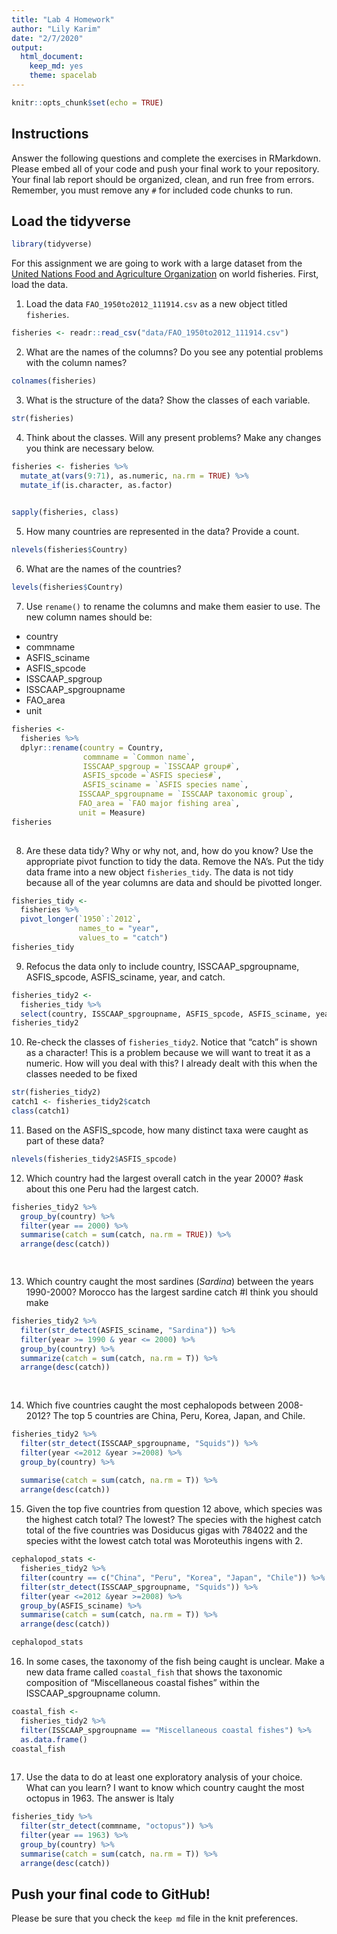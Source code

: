 ```yaml
---
title: "Lab 4 Homework"
author: "Lily Karim"
date: "2/7/2020"
output:
  html_document: 
    keep_md: yes
    theme: spacelab
---
```


```r
knitr::opts_chunk$set(echo = TRUE)
```

## Instructions
Answer the following questions and complete the exercises in RMarkdown. Please embed all of your code and push your final work to your repository. Your final lab report should be organized, clean, and run free from errors. Remember, you must remove any `#` for included code chunks to run.  

## Load the tidyverse
```r
library(tidyverse)
```

For this assignment we are going to work with a large dataset from the [United Nations Food and Agriculture Organization](http://www.fao.org/about/en/) on world fisheries. First, load the data.  

1. Load the data `FAO_1950to2012_111914.csv` as a new object titled `fisheries`.\
```r
fisheries <- readr::read_csv("data/FAO_1950to2012_111914.csv")
```



2. What are the names of the columns? Do you see any potential problems with the column names?
```r
colnames(fisheries)
```



3. What is the structure of the data? Show the classes of each variable.
```r
str(fisheries)
```



4. Think about the classes. Will any present problems? Make any changes you think are necessary below.
```r
fisheries <- fisheries %>% 
  mutate_at(vars(9:71), as.numeric, na.rm = TRUE) %>% 
  mutate_if(is.character, as.factor)
  

sapply(fisheries, class)
```



5. How many countries are represented in the data? Provide a count.
```r
nlevels(fisheries$Country)
```



6. What are the names of the countries?
```r
levels(fisheries$Country)
```


7. Use `rename()` to rename the columns and make them easier to use. The new column names should be:  
+ country
+ commname
+ ASFIS_sciname
+ ASFIS_spcode
+ ISSCAAP_spgroup
+ ISSCAAP_spgroupname
+ FAO_area
+ unit
```r
fisheries <- 
  fisheries %>% 
  dplyr::rename(country = Country,
                commname = `Common name`,
                ISSCAAP_spgroup = `ISSCAAP group#`,
                ASFIS_spcode =`ASFIS species#`,
                ASFIS_sciname = `ASFIS species name`,
               ISSCAAP_spgroupname = `ISSCAAP taxonomic group`,
               FAO_area = `FAO major fishing area`,
               unit = Measure)
fisheries
               
```


8. Are these data tidy? Why or why not, and, how do you know? Use the appropriate pivot function to tidy the data. Remove the NA's. Put the tidy data frame into a new object `fisheries_tidy`. 
The data is not tidy because all of the year columns are data and should be pivotted longer.
```r
fisheries_tidy <- 
  fisheries %>% 
  pivot_longer(`1950`:`2012`,
               names_to = "year",
               values_to = "catch")
fisheries_tidy
```



9. Refocus the data only to include country, ISSCAAP_spgroupname, ASFIS_spcode, ASFIS_sciname, year, and catch.
```r
fisheries_tidy2 <- 
  fisheries_tidy %>% 
  select(country, ISSCAAP_spgroupname, ASFIS_spcode, ASFIS_sciname, year, catch)
fisheries_tidy2
```



10. Re-check the classes of `fisheries_tidy2`. Notice that "catch" is shown as a character! This is a problem because we will want to treat it as a numeric. How will you deal with this?
I already dealt with this when the classes needed to be fixed
```r
str(fisheries_tidy2)
catch1 <- fisheries_tidy2$catch
class(catch1)
```



11. Based on the ASFIS_spcode, how many distinct taxa were caught as part of these data?
```r
nlevels(fisheries_tidy2$ASFIS_spcode)
```



12. Which country had the largest overall catch in the year 2000? #ask about this one
Peru had the largest catch.
```r
fisheries_tidy2 %>% 
  group_by(country) %>% 
  filter(year == 2000) %>% 
  summarise(catch = sum(catch, na.rm = TRUE)) %>% 
  arrange(desc(catch))

  
```






13. Which country caught the most sardines (_Sardina_) between the years 1990-2000?
Morocco has the largest sardine catch
#I think you should make 
```r
fisheries_tidy2 %>% 
  filter(str_detect(ASFIS_sciname, "Sardina")) %>% 
  filter(year >= 1990 & year <= 2000) %>%
  group_by(country) %>% 
  summarize(catch = sum(catch, na.rm = T)) %>% 
  arrange(desc(catch))
  
  
```



14. Which five countries caught the most cephalopods between 2008-2012?
The top 5 countries are China, Peru, Korea, Japan, and Chile.
```r
fisheries_tidy2 %>% 
  filter(str_detect(ISSCAAP_spgroupname, "Squids")) %>% 
  filter(year <=2012 &year >=2008) %>% 
  group_by(country) %>% 
  
  summarise(catch = sum(catch, na.rm = T)) %>% 
  arrange(desc(catch))
```



15. Given the top five countries from question 12 above, which species was the highest catch total? The lowest?
The species with the highest catch total of the five countries was Dosiducus gigas with 784022 and the species witht the lowest catch total was Moroteuthis ingens with 2. 
```r
cephalopod_stats <- 
  fisheries_tidy2 %>% 
  filter(country == c("China", "Peru", "Korea", "Japan", "Chile")) %>% 
  filter(str_detect(ISSCAAP_spgroupname, "Squids")) %>% 
  filter(year <=2012 &year >=2008) %>% 
  group_by(ASFIS_sciname) %>% 
  summarise(catch = sum(catch, na.rm = T)) %>% 
  arrange(desc(catch)) 

cephalopod_stats

```



16. In some cases, the taxonomy of the fish being caught is unclear. Make a new data frame called `coastal_fish` that shows the taxonomic composition of "Miscellaneous coastal fishes" within the ISSCAAP_spgroupname column.

```r
coastal_fish <- 
  fisheries_tidy2 %>% 
  filter(ISSCAAP_spgroupname == "Miscellaneous coastal fishes") %>% 
  as.data.frame() 
coastal_fish
  
```


17. Use the data to do at least one exploratory analysis of your choice. What can you learn?
I want to know which country caught the most octopus in 1963.
The answer is Italy



```r
fisheries_tidy %>% 
  filter(str_detect(commname, "octopus")) %>% 
  filter(year == 1963) %>% 
  group_by(country) %>% 
  summarise(catch = sum(catch, na.rm = T)) %>% 
  arrange(desc(catch))
```


## Push your final code to GitHub!
Please be sure that you check the `keep md` file in the knit preferences.   